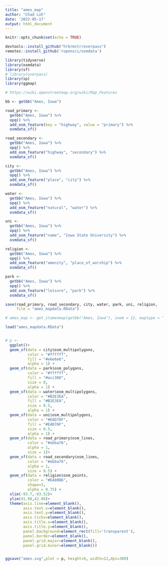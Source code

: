 ```yaml
---
title: "ames_map"
author: "Chad Loh"
date: '2022-05-17'
output: html_document
---
```


```r
knitr::opts_chunk$set(echo = TRUE)
```

```r
devtools::install_github("hrbrmstr/overpass")
remotes::install_github('ropensci/osmdata')
```
```r
library(tidyverse)
library(osmdata)
library(sf)
# library(overpass)
library(sp)
library(ggmap)
```

```r
# https://wiki.openstreetmap.org/wiki/Map_Features

bb <- getbb("Ames, Iowa")

road_primary <- 
  getbb("Ames, Iowa") %>%
  opq() %>%
  add_osm_feature(key = "highway", value = "primary") %>%
  osmdata_sf()

road_secondary <- 
  getbb("Ames, Iowa") %>%
  opq() %>%
  add_osm_feature("highway", "secondary") %>%
  osmdata_sf()

city <- 
  getbb("Ames, Iowa") %>%
  opq() %>%
  add_osm_feature("place", "city") %>%
  osmdata_sf()

water <- 
  getbb("Ames, Iowa") %>%
  opq() %>%
  add_osm_feature("natural", "water") %>%
  osmdata_sf()

uni <- 
  getbb("Ames, Iowa") %>%
  opq() %>%
  add_osm_feature("name", "Iowa State University") %>%
  osmdata_sf()

religion <- 
  getbb("Ames, Iowa") %>%
  opq() %>%
  add_osm_feature("amenity", "place_of_worship") %>%
  osmdata_sf()

park <- 
  getbb("Ames, Iowa") %>%
  opq() %>%
  add_osm_feature("leisure", "park") %>%
  osmdata_sf()

save(road_primary, road_secondary, city, water, park, uni, religion,
     file = "ames_mapdata.RData")


```



```r
# ames_map <- get_stamenmap(getbb("Ames, Iowa"), zoom = 12, maptype = "toner-lite")

load("ames_mapdata.RData")


# p <- 
  ggplot()+
  geom_sf(data = city$osm_multipolygons,
          color = "#ffffff",
          fill = "#e6e6e6",
          alpha = 1) +
  geom_sf(data = park$osm_polygons,
          color = "#ffffff",
          fill = "#acc388",
          size = 0,
          alpha = 1) +
  geom_sf(data = water$osm_multipolygons,
          color = "#B2E3EA",
          fill = "#B2E3EA",
          size = 0.5,
          alpha = 1) +
  geom_sf(data = uni$osm_multipolygons,
          color = "#EAD7AF",
          fill = "#EAD7AF",
          size = 0.5,
          alpha = 1) +
  geom_sf(data = road_primary$osm_lines,
          color = "#ebba76",
          alpha = 1,
          size = 1)+
  geom_sf(data = road_secondary$osm_lines,
          color = "#ebba76",
          alpha = 1,
          size = 0.5) +
  geom_sf(data = religion$osm_points,
          color = "#EA80B6",
          shape=3,
          alpha = 0.75) +
  xlim(-93.7,-93.52)+
  ylim(41.98,42.08)+
  theme(axis.line=element_blank(),
        axis.text.x=element_blank(),
        axis.text.y=element_blank(),
        axis.ticks=element_blank(),
        axis.title.x=element_blank(),
        axis.title.y=element_blank(),
        panel.background=element_rect(fill='transparent'),
        panel.border=element_blank(),
        panel.grid.major=element_blank(),
        panel.grid.minor=element_blank())


ggsave("ames.svg",plot = p, height=9, width=12,dpi=300)

```


